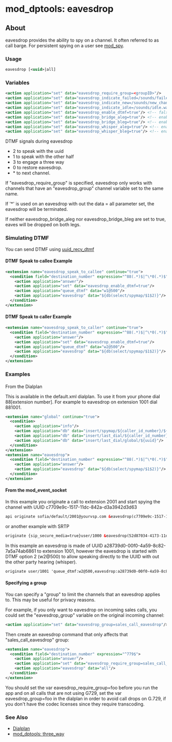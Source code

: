 
# mod_dptools: eavesdrop 

 

## About

eavesdrop provides the ability to spy on a channel. It often referred to as call barge. For persistent spying on a user see [mod\_spy](../mod_spy_6586547.mdx#about).

### Usage

```xml
eavesdrop [<uuid>|all]
```

### Variables

```xml
<action application="set" data="eavesdrop_require_group=<groupID>"/>
<action application="set" data="eavesdrop_indicate_failed=/sounds/failed.wav"/>         <!-- used in 'eavesdrop all' case -->
<action application="set" data="eavesdrop_indicate_new=/sounds/new_chan_announce.wav"/> <!-- used in 'eavesdrop all' case -->
<action application="set" data="eavesdrop_indicate_idle=/sounds/idle.wav"/>             <!-- used in 'eavesdrop all' case -->
<action application="set" data="eavesdrop_enable_dtmf=true"/> <!-- false means no commands during eavesdrop -->
<action application="set" data="eavesdrop_bridge_aleg=true"/> <!-- enables listen to aleg -->
<action application="set" data="eavesdrop_bridge_bleg=true"/> <!-- enables listen to bleg -->
<action application="set" data="eavesdrop_whisper_aleg=true"/> <!-- enables whisper mode in aleg -->
<action application="set" data="eavesdrop_whisper_bleg=true"/> <!-- enables whisper mode in bleg -->
```

DTMF signals during eavesdrop

* 2 to speak with the uuid
* 1 to speak with the other half
* 3 to engage a three way
* 0 to restore eavesdrop.
* \* to next channel.

If "eavesdrop\_require\_group" is specified, eavesdrop only works with channels that have an "eavesdrop\_group" channel variable set to the same name.

If '\*' is used on an eavesdrop with out the data = all parameter set, the eavesdrop will be terminated.

If neither eavesdrop\_bridge\_aleg nor eavesdrop\_bridge\_bleg are set to true, eaves will be dropped on both legs.

### Simulating DTMF

You can send DTMF using [uuid\_recv\_dtmf](../mod_commands_1966741.mdx#uuid_recv_dtmf)

#### DTMF Speak to callee Example

```xml
<extension name="eavesdrop_speak_to_callee" continue="true">
  <condition field="destination_number" expression="^88(.*)$|^\*0(.*)$">
    <action application="answer"/>
    <action application="set" data="eavesdrop_enable_dtmf=true"/>
    <action application="queue_dtmf" data="w1@500"/>
    <action application="eavesdrop" data="${db(select/spymap/$1$2)}"/>
  </condition>
</extension>
```

#### DTMF Speak to caller Example

```xml
<extension name="eavesdrop_speak_to_caller" continue="true">
  <condition field="destination_number" expression="^88(.*)$|^\*0(.*)$">
    <action application="answer"/>
    <action application="set" data="eavesdrop_enable_dtmf=true"/>
    <action application="queue_dtmf" data="w2@500"/>
    <action application="eavesdrop" data="${db(select/spymap/$1$2)}"/>
  </condition>
</extension>
```

### Examples

####   
From the Dialplan

This is available in the default.xml dialplan. To use it from your phone dial 88\[extension number\]. For example to eavesdrop on extension 1001 dial 881001.

```xml
<extension name="global" continue="true">
  <condition>
    <action application="info"/>
    <action application="db" data="insert/spymap/${caller_id_number}/${uuid}"/>
    <action application="db" data="insert/last_dial/${caller_id_number}/${destination_number}"/>
    <action application="db" data="insert/last_dial/global/${uuid}"/>
  </condition>
</extension>
<extension name="eavesdrop">
  <condition field="destination_number" expression="^88(.*)$|^\*0(.*)$">
    <action application="answer"/>
    <action application="eavesdrop" data="${db(select/spymap/$1$2)}"/>
  </condition>
</extension>
```

#### From the mod_event_socket 

In this example you originate a call to extension 2001 and start spying the channel with UUID c7709e9c-1517-11dc-842a-d3a3942d3d63

```xml
api originate sofia/default/2001@yourvsp.com &eavesdrop(c7709e9c-1517-11dc-842a-d3a3942d3d63)
```

or another example with SRTP

```xml
originate {sip_secure_media=true}user/1000 &eavesdrop(52d87034-4173-11de-99ef-f1acc19bfdf1)
```

In this example an eavesdrop is made of UUID a28739d0-00f0-4a59-8c82-7a5a74ab6861 to extension 1001, however the eavesdrop is started with DTMF option 2 (w2@500) to allow speaking directly to the UUID with out the other party hearing (whisper).

```xml
originate user/1001 'queue_dtmf:w2@500,eavesdrop:a28739d0-00f0-4a59-8c82-7a5a74ab6861' inline
```

#### Specifying a group

You can specify a "group" to limit the channels that an eavesdrop applies to. This may be useful for privacy reasons.

For example, if you only want to eavesdrop on incoming sales calls, you could set the "eavesdrop\_group" variable on the original incoming channel:

```xml
<action application="set" data="eavesdrop_group=sales_call_eavesdrop"/>
```

Then create an eavesdrop command that only affects that "sales\_call\_eavesdrop" group:

```xml
<extension name="eavesdrop">
  <condition field="destination_number" expression="^779$">
    <action application="answer"/>
    <action application="set" data="eavesdrop_require_group=sales_call_eavesdrop"/>
    <action application="eavesdrop" data="all"/>
  </condition>
</extension>
```

You should set the var eavesdrop\_require\_group=foo before you run the app and on all calls that are not using G729, set the var eavesdrop\_group=foo in the dialplan in order to avoid call drops on G.729, if you don't have the codec licenses since they require transcoding.

### See Also

* [Dialplan](../../Dialplan/index.mdx#0-about)
* [mod\_dptools: three\_way](./6587079.mdx#about)


